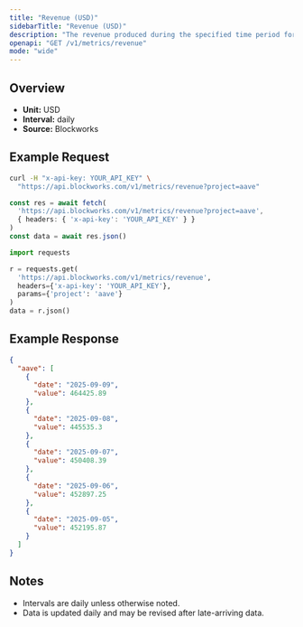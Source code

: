 ```yaml
---
title: "Revenue (USD)"
sidebarTitle: "Revenue (USD)"
description: "The revenue produced during the specified time period for given project."
openapi: "GET /v1/metrics/revenue"
mode: "wide"
---
```


## Overview

- **Unit:** USD
- **Interval:** daily
- **Source:** Blockworks

## Example Request

<CodeGroup>

```bash cURL
curl -H "x-api-key: YOUR_API_KEY" \
  "https://api.blockworks.com/v1/metrics/revenue?project=aave"
```

```typescript TypeScript
const res = await fetch(
  'https://api.blockworks.com/v1/metrics/revenue?project=aave',
  { headers: { 'x-api-key': 'YOUR_API_KEY' } }
)
const data = await res.json()
```

```python Python
import requests

r = requests.get(
  'https://api.blockworks.com/v1/metrics/revenue',
  headers={'x-api-key': 'YOUR_API_KEY'},
  params={'project': 'aave'}
)
data = r.json()
```

</CodeGroup>

## Example Response

```json
{
  "aave": [
    {
      "date": "2025-09-09",
      "value": 464425.89
    },
    {
      "date": "2025-09-08",
      "value": 445535.3
    },
    {
      "date": "2025-09-07",
      "value": 450408.39
    },
    {
      "date": "2025-09-06",
      "value": 452897.25
    },
    {
      "date": "2025-09-05",
      "value": 452195.87
    }
  ]
}
```

## Notes
- Intervals are daily unless otherwise noted.
- Data is updated daily and may be revised after late-arriving data.